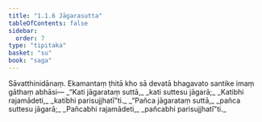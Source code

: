 ```yaml
---
title: "1.1.6 Jāgarasutta"
tableOfContents: false
sidebar:
  order: 7
type: "tipitaka"
basket: "su"
book: "saga"
---
```



<DynamicBreadcrumb />

<Division number="6" book="saga" bookNo="12" page="3">

<Paragraph number="19" book="saga">
Sāvatthinidānaṃ. Ekamantaṃ ṭhitā kho sā devatā bhagavato santike imaṃ gāthaṃ abhāsi—
</Paragraph>

<Paragraph number="20" type="verses" book="saga">
_“Kati jāgarataṃ suttā,_  
_kati suttesu jāgarā;_  
_Katibhi rajamādeti,_  
_katibhi parisujjhatī”ti._  

</Paragraph>

<Paragraph number="21" type="verses" book="saga">
_“Pañca jāgarataṃ suttā,_  
_pañca suttesu jāgarā;_  
_Pañcabhi rajamādeti,_  
_pañcabhi parisujjhatī”ti._
</Paragraph>
</Division>